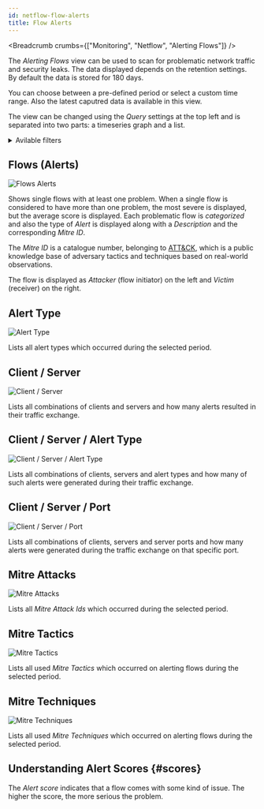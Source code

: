 ---
id: netflow-flow-alerts
title: Flow Alerts
---


<Breadcrumb crumbs={["Monitoring", "Netflow", "Alerting Flows"]} />

The *Alerting Flows* view can be used to scan for problematic network traffic and security leaks.
The data displayed depends on the retention settings. By default the data is stored for 180 days.

You can choose between a pre-defined period or select a custom time range. Also the latest caputred data is available in this view.

The view can be changed using the *Query* settings at the top left and is separated into two parts: a timeseries graph and a list.

<details>
<summary>Avilable filters</summary>

On the top right of the page you can find the *Severity* filter.

A lot of other filters are also avilable to get more specific results:

- *Alert Type*: filter by alert type (more specific than category)
- *Alert Category*: filter by alert category
- *Mitre Attack*: filter by [mitre attack](https://attack.mitre.org/) (combined technique and tactic)
- *Mitre Technique*: filter by [mitre technique](https://attack.mitre.org/techniques/enterprise/)
- *Mitre Sub-Technique*: filter by mitre sub-technique
- *Mitre Tactic*: filter by [mitre tactic](https://attack.mitre.org/tactics/enterprise/)
- *IP*: filter by client or server ip
- *Client IP*: filter by client ip
- *Server IP*: filter by server ip
- *Client Country*: filter by client country
- *Server Country*: filter by server country
- *Client Port*: filter by client port
- *Server Port*: filter by server port
- *Application*: filter by application (L7) protocol
- *Protocol*: filter by transport (L4) protocol
- *Vlan*: filter by vlan
- *Interface*: filter by input or output interface
- *Input Interface*: filter by input interface
- *Output Interface*: filter by output interface

</details>

## Flows (Alerts)

![Flows Alerts](../assets/i-vertix-netflow/flow-alerts-1.png)

Shows single flows with at least one problem. When a single flow is considered to have more than one problem, the most severe is displayed, but the average score is displayed.
Each problematic flow is *categorized* and also the type of *Alert* is displayed along with a *Description* and the corresponding *Mitre ID*.

The *Mitre ID* is a catalogue number, belonging to [ATT&CK](https://attack.mitre.org/),
which is a public knowledge base of adversary tactics and techniques based on real-world observations.

The flow is displayed as *Attacker* (flow initiator) on the left and *Victim* (receiver) on the right. 

## Alert Type

![Alert Type](../assets/i-vertix-netflow/flow-alerts-2.png)

Lists all alert types which occurred during the selected period.

## Client / Server

![Client / Server](../assets/i-vertix-netflow/flow-alerts-3.png)

Lists all combinations of clients and servers and how many alerts resulted in their traffic exchange.

## Client / Server / Alert Type

![Client / Server / Alert Type](../assets/i-vertix-netflow/flow-alerts-4.png)

Lists all combinations of clients, servers and alert types and how many of such alerts were generated during their traffic exchange.

## Client / Server / Port

![Client / Server / Port](../assets/i-vertix-netflow/flow-alerts-5.png)

Lists all combinations of clients, servers and server ports and how many alerts were generated during the traffic exchange on that specific port.

## Mitre Attacks

![Mitre Attacks](../assets/i-vertix-netflow/flow-alerts-6.png)

Lists all *Mitre Attack Ids* which occurred during the selected period.

## Mitre Tactics

![Mitre Tactics](../assets/i-vertix-netflow/flow-alerts-7.png)

Lists all used *Mitre Tactics* which occurred on alerting flows during the selected period.

## Mitre Techniques

![Mitre Techniques](../assets/i-vertix-netflow/flow-alerts-8.png)

Lists all used *Mitre Techniques* which occurred on alerting flows during the selected period.

## Understanding Alert Scores {#scores}

The *Alert score* indicates that a flow comes with some kind of issue. The higher the score, the more serious the problem.
